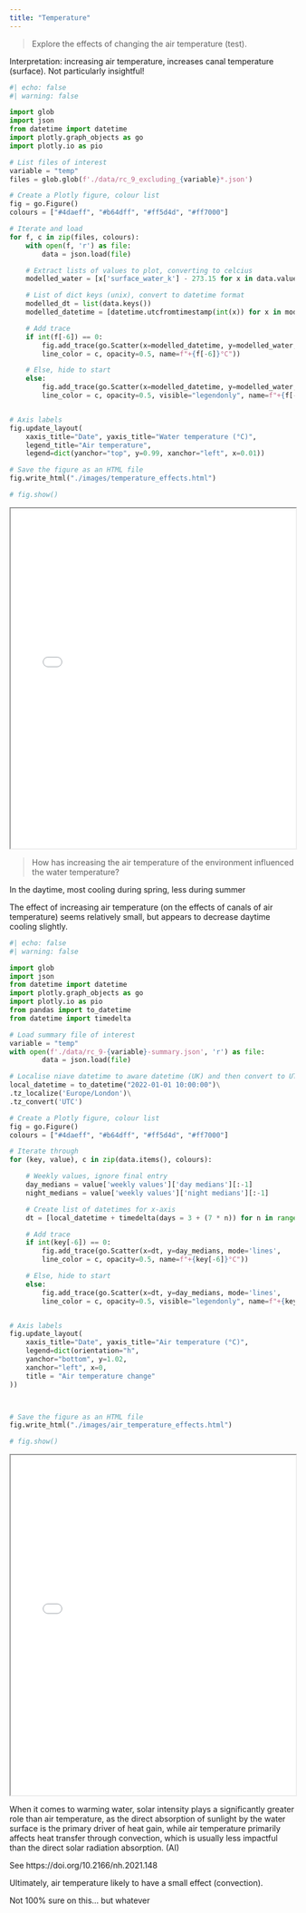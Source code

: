 ```yaml
---
title: "Temperature"
---
```


> Explore the effects of changing the air temperature (test).

Interpretation: increasing air temperature, increases canal temperature (surface). Not particularly insightful! 

```python
#| echo: false
#| warning: false

import glob
import json
from datetime import datetime
import plotly.graph_objects as go
import plotly.io as pio

# List files of interest
variable = "temp"
files = glob.glob(f'./data/rc_9_excluding_{variable}*.json')

# Create a Plotly figure, colour list
fig = go.Figure()
colours = ["#4daeff", "#b64dff", "#ff5d4d", "#ff7000"]

# Iterate and load
for f, c in zip(files, colours):
    with open(f, 'r') as file:
        data = json.load(file)

    # Extract lists of values to plot, converting to celcius
    modelled_water = [x['surface_water_k'] - 273.15 for x in data.values()]

    # List of dict keys (unix), convert to datetime format
    modelled_dt = list(data.keys())
    modelled_datetime = [datetime.utcfromtimestamp(int(x)) for x in modelled_dt]

    # Add trace
    if int(f[-6]) == 0:
        fig.add_trace(go.Scatter(x=modelled_datetime, y=modelled_water, mode='lines', 
        line_color = c, opacity=0.5, name=f"+{f[-6]}°C"))

    # Else, hide to start
    else:
        fig.add_trace(go.Scatter(x=modelled_datetime, y=modelled_water, mode='lines', 
        line_color = c, opacity=0.5, visible="legendonly", name=f"+{f[-6]}°C"))


# Axis labels
fig.update_layout(
    xaxis_title="Date", yaxis_title="Water temperature (°C)", 
    legend_title="Air temperature",
    legend=dict(yanchor="top", y=0.99, xanchor="left", x=0.01))

# Save the figure as an HTML file
fig.write_html("./images/temperature_effects.html")

# fig.show()

```

<iframe src="./images/temperature_effects.html" width="100%" height="600px"></iframe>

> How has increasing the air temperature of the environment influenced the water temperature? 

In the daytime, most cooling during spring, less during summer

The effect of increasing air temperature (on the effects of canals of air temperature) seems relatively small, but appears to decrease daytime cooling slightly.

```python
#| echo: false
#| warning: false

import glob
import json
from datetime import datetime
import plotly.graph_objects as go
import plotly.io as pio
from pandas import to_datetime
from datetime import timedelta

# Load summary file of interest
variable = "temp"
with open(f'./data/rc_9-{variable}-summary.json', 'r') as file:
        data = json.load(file)

# Localise niave datetime to aware datetime (UK) and then convert to UTC
local_datetime = to_datetime("2022-01-01 10:00:00")\
.tz_localize('Europe/London')\
.tz_convert('UTC')

# Create a Plotly figure, colour list
fig = go.Figure()
colours = ["#4daeff", "#b64dff", "#ff5d4d", "#ff7000"]

# Iterate through
for (key, value), c in zip(data.items(), colours):

    # Weekly values, ignore final entry
    day_medians = value['weekly values']['day medians'][:-1]
    night_medians = value['weekly values']['night medians'][:-1]

    # Create list of datetimes for x-axis
    dt = [local_datetime + timedelta(days = 3 + (7 * n)) for n in range(0, len(day_medians))]

    # Add trace
    if int(key[-6]) == 0:
        fig.add_trace(go.Scatter(x=dt, y=day_medians, mode='lines', 
        line_color = c, opacity=0.5, name=f"+{key[-6]}°C"))

    # Else, hide to start
    else:
        fig.add_trace(go.Scatter(x=dt, y=day_medians, mode='lines', 
        line_color = c, opacity=0.5, visible="legendonly", name=f"+{key[-6]}°C"))


# Axis labels
fig.update_layout(
    xaxis_title="Date", yaxis_title="Air temperature (°C)", 
    legend=dict(orientation="h",
    yanchor="bottom", y=1.02,
    xanchor="left", x=0, 
    title = "Air temperature change"
))



# Save the figure as an HTML file
fig.write_html("./images/air_temperature_effects.html")

# fig.show()

```

<iframe src="./images/air_temperature_effects.html" width="100%" height="600px"></iframe>

When it comes to warming water, solar intensity plays a significantly greater role than air temperature, as the direct absorption of sunlight by the water surface is the primary driver of heat gain, while air temperature primarily affects heat transfer through convection, which is usually less impactful than the direct solar radiation absorption. (AI)

See https://doi.org/10.2166/nh.2021.148

Ultimately, air temperature likely to have a small effect (convection).

Not 100% sure on this... but whatever